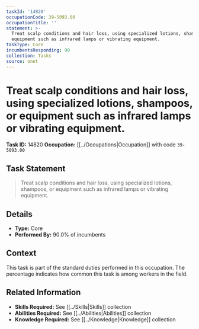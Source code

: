 ```yaml
---
taskId: '14820'
occupationCode: 39-5093.00
occupationTitle: ''
statement: >-
  Treat scalp conditions and hair loss, using specialized lotions, shampoos, or
  equipment such as infrared lamps or vibrating equipment.
taskType: Core
incumbentsResponding: 90
collection: Tasks
source: onet
---
```

# Treat scalp conditions and hair loss, using specialized lotions, shampoos, or equipment such as infrared lamps or vibrating equipment.

**Task ID:** 14820
**Occupation:** [[../Occupations|Occupation]] with code `39-5093.00`

## Task Statement

> Treat scalp conditions and hair loss, using specialized lotions, shampoos, or equipment such as infrared lamps or vibrating equipment.

## Details

- **Type:** Core
- **Performed By:** 90.0% of incumbents

## Context

This task is part of the standard duties performed in this occupation. The percentage indicates how common this task is among workers in the field.

## Related Information

- **Skills Required:** See [[../Skills|Skills]] collection
- **Abilities Required:** See [[../Abilities|Abilities]] collection
- **Knowledge Required:** See [[../Knowledge|Knowledge]] collection
